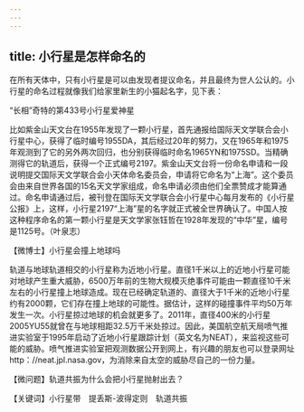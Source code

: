 ```yaml
---
---
---
```

title: 小行星是怎样命名的
---




在所有天体中，只有小行星是可以由发现者提议命名，并且最终为世人公认的。小行星的命名过程就像我们给家里新生的小猫起名字，见下表：



“长相”奇特的第433号小行星爱神星



比如紫金山天文台在1955年发现了一颗小行星，首先通报给国际天文学联合会小行星中心，获得了临时编号1955DA，其后经过20年的努力，又在1965年和1975年观测到了它的另外两次回归，也分别获得临时命名1965YN和1975SD。当精确测得它的轨道后，获得一个正式编号2197。紫金山天文台将一份命名申请和一段说明提交国际天文学联合会小天体命名委员会，申请将它命名为“上海”。这个委员会由来自世界各国的15名天文学家组成，命名申请必须由他们全票赞成才能算通过。命名申请通过后，被刊登在国际天文学联合会小行星中心每月发布的《小行星公报》上，这样，小行星2197“上海”星的名字就正式被全世界确认了。中国人按这种程序命名的第一颗小行星是天文学家张钰哲在1928年发现的“中华”星，编号是1125号。（叶泉志）





【微博士】小行星会撞上地球吗



轨道与地球轨道相交的小行星称为近地小行星。直径1千米以上的近地小行星可能对地球产生重大威胁，6500万年前的生物大规模灭绝事件可能由一颗直径10千米左右的小行星撞上地球造成。现在已经确定轨道的、直径大于1千米的近地小行星约有2000颗，它们存在撞上地球的可能性。据估计，这样的碰撞事件平均50万年发生一次。小行星掠过地球的机会就更多了。2011年，直径400米的小行星2005YU55就曾在与地球相距32.5万千米处掠过。因此，美国航空航天局喷气推进实验室于1995年启动了近地小行星跟踪计划（英文名为NEAT），来监视这些可能的威胁。喷气推进实验室把观测数据公开到网上，有兴趣的朋友也可以登录网址http：//neat.jpl.nasa.gov，为消除来自太空的威胁尽自己的一份力量。

【微问题】轨道共振为什么会把小行星抛射出去？

【关键词】小行星带　提丢斯-波得定则　轨道共振